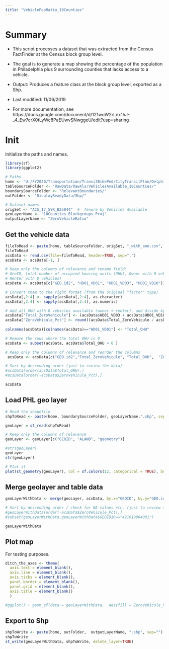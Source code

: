 ```yaml
---
title: "VehiclePopRatio_10Counties"
---
```


# Summary

* This script processes a dataset that was extracted from the Census FactFinder at the Census block group level. 

* The goal is to generate a map showing the percentage of the population in Philadelphia plus 9 surrounding counties that lacks access to a vehicle.

* Output: Produces a feature class at the block group level, exported as a Shp.

* Last modified: 11/06/2019

* For more documentation, see https://docs.google.com/document/d/121wuW2rLnx1hJ-_4_Ew7crX0tLyWc8PaEUwvSNwggeU/edit?usp=sharing


# Init

Initialize the paths and names. 

```r

library(sf)
library(ggplot2)

# Paths
home <- "U:/FY2020/Transportation/TransitBikePed/CityTransitPlan/Delphine_CityTransitPlan/CtppAnalysis/Data3rdPass/"
tableSourceFolder <- "RawData/RawXls/VehiclesAvailable_10Counties/"
boundarySourceFolder <- "RelevantBoundaries/"
outFolder <- "DisplayReadyData/Shp/"

# Dataset names
origSet <- "ACS_17_5YR_B25044"  #  Tenure by Vehicles Available
geoLayerName <- "10Counties_Blockgroups_Proj"
outputLayerName <- "ZeroVehicleRatio"
```

## Get the vehicle data

```r

fileToRead <- paste(home, tableSourceFolder, origSet, "_with_ann.csv", sep="")
fileToRead
acsData <- read.csv(file=fileToRead, header=TRUE, sep=",")
acsData <- acsData[-1, ]

# Keep only the columns of relevance and rename field: 
# GeoID, total number of occupied housing units (OHU), Owner with 0 vehicles,
# Renter with 0 vehicles)
acsData <- acsData[c("GEO.id2", "HD01_VD01", "HD01_VD03", "HD01_VD10")]

# Convert them to the right format (from the original "factor" type)
acsData[,2:4] <- sapply(acsData[,2:4], as.character)
acsData[,2:4] <- sapply(acsData[,2:4], as.numeric)

# Add all OHU with 0 vehicles available (owner + renter), and divide by the total number of OHU
acsData["Total_ZeroVehicule"] <- (acsData$HD01_VD03 + acsData$HD01_VD10) 
acsData["ZeroVehicule_Pct"] <- round((acsData$Total_ZeroVehicule / acsData$HD01_VD01) * 100, digits = 2)
  
colnames(acsData)[colnames(acsData)=="HD01_VD01"] <- "Total_OHU"

# Remove the rows where the total OHU is 0
acsData <- subset(acsData, acsData$Total_OHU > 0 ) 

# Keep only the columns of relevance and reorder the columns
 acsData <- acsData[c("GEO.id2","Total_ZeroVehicule", "Total_OHU",  "ZeroVehicule_Pct")]

# Sort by descending order (just to review the data)
#acsData[order(acsData$Total_OHU),]
#acsData[order(-acsData$ZeroVehicule_Pct),]

acsData


```


## Load PHL geo layer

```r

# Read the shapefile
shpToRead <- paste(home, boundarySourceFolder, geoLayerName,".shp", sep="")

geoLayer = st_read(shpToRead)

# Keep only the columns of relevance
geoLayer <- geoLayer[c("GEOID", "ALAND", "geometry")]

#str(geoLayer)
geoLayer
str(geoLayer)

# Plot it
plot(st_geometry(geoLayer), col = sf.colors(12, categorical = TRUE), border = 'grey', axes = TRUE)
```

## Merge geolayer and table data

```r

geoLayerWithData <- merge(geoLayer, acsData, by.x="GEOID", by.y="GEO.id2")

# Sort by descending order / check for NA values etc. (just to review the data)
#geoLayerWithData[order(-acsData$ZeroVehicule_Pct),] 
#subset(geoLayerWithData,geoLayerWithData$GEOID10=="421019804001") 

geoLayerWithData 

```

## Plot map

For testing purposes.

```r

ditch_the_axes <- theme(
  axis.text = element_blank(),
  axis.line = element_blank(),
  axis.ticks = element_blank(),
  panel.border = element_blank(),
  panel.grid = element_blank(),
  axis.title = element_blank()
  )

#ggplot() + geom_sf(data = geoLayerWithData,  aes(fill = ZeroVehicule_Pct)) + theme_bw() + #ditch_the_axes + scale_fill_gradient(low="#ccccff", high="#0000e6")

```


## Export to Shp

```r

shpToWrite <- paste(home, outFolder,  outputLayerName, ".shp", sep="")
shpToWrite
st_write(geoLayerWithData, shpToWrite, delete_layer=TRUE)

```

